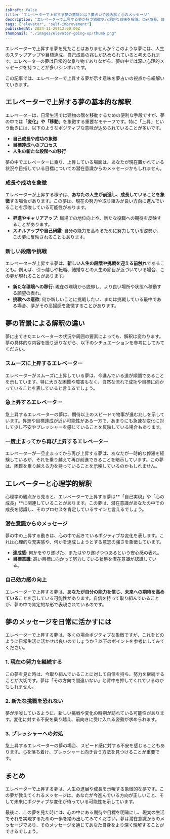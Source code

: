 ```yaml
---
isDraft: false
title: "エレベーターで上昇する夢の意味とは？夢占いで読み解く心のメッセージ"
description: "エレベーターで上昇する夢が持つ象徴や心理的な意味を解説。自己成長、目標達成、人生のステップアップなど、夢が伝えるポジティブなメッセージに迫ります。"
tags: ["elevator", "self-improvement"]
publishedAt: 2024-11-29T12:00:00Z
thumbnail: "./images/elevator-going-up/thumb.png"
---
```


エレベーターで上昇する夢を見たことはありませんか？このような夢には、人生のステップアップや目標達成、自己成長の兆しが込められていると考えられます。エレベーターの夢は日常的な乗り物でありながら、夢の中では深い心理的メッセージを持つことが多いシンボルです。

この記事では、エレベーターで上昇する夢が示す意味を夢占いの視点から紐解いていきます。

<TableOfContents />

<AdUnit />

## エレベーターで上昇する夢の基本的な解釈

エレベーターは、日常生活では建物の階を移動するための便利な手段ですが、夢の中では<strong>「変化」や「移動」</strong>を象徴する重要なモチーフです。特に「上昇」という動きには、以下のようなポジティブな意味が込められていることが多いです。

- **自己成長や成功の象徴**
- **目標達成へのプロセス**
- **人生の新たな段階への移行**

夢の中でエレベーターに乗り、上昇している場面は、あなたが現在置かれている状況や目指している目標についての潜在意識からのメッセージかもしれません。

### 成長や成功を象徴

エレベーターが上昇する様子は、<strong>あなたの人生が前進し、成長していることを象徴</strong>する場合があります。この夢は、現在の努力や取り組みが良い方向に進んでいることを示唆している可能性があります。

- **昇進やキャリアアップ**: 職場での地位向上や、新たな役職への期待を反映することがあります。
- **スキルアップや自己研鑽**: 自分の能力を高めるために努力している姿勢が、この夢に反映されることもあります。

### 新しい段階や挑戦

エレベーターが上昇する夢は、<strong>新しい人生の段階や挑戦を迎える前触れ</strong>であることも。例えば、引っ越しや転職、結婚などの人生の節目が近づいている場合、この夢が現れることがあります。

- **新たな環境への移行**: 現在の環境から脱却し、より良い場所や状態へ移動する願望の表れ。
- **挑戦への意欲**: 何か新しいことに挑戦したい、または挑戦している最中である場合、夢がその高揚感を象徴することがあります。

<AdUnit />

## 夢の背景による解釈の違い

夢に出てきたエレベーターの状況や周囲の要素によっても、解釈は変わります。夢の具体的な内容を振り返りながら、以下のシチュエーションを参考にしてみてください。

### スムーズに上昇するエレベーター

エレベーターがスムーズに上昇している夢は、今進んでいる道が順調であることを示しています。特に大きな困難や障害もなく、自然な流れで成功や目標に向かっていることを表していると言えるでしょう。

### 急上昇するエレベーター

急上昇するエレベーターの夢は、期待以上のスピードで物事が進む兆しを示しています。昇進や目標達成が近い可能性がある一方で、あまりにも急速な変化に対して少し不安やプレッシャーを感じていることを反映している場合もあります。

### 一度止まってから再び上昇するエレベーター

エレベーターが一旦止まってから再び上昇する夢は、あなたが一時的な停滞を経験しているが、それを乗り越えて再び前進できることを暗示しています。この夢は、困難を乗り越える力を持っていることを示唆しているのかもしれません。

<AdUnit />

## エレベーターと心理学的解釈

心理学の観点から見ると、エレベーターで上昇する夢は**「自己実現」や「心の成長」**に関連していることがあります。この夢は、潜在意識があなたの中での成長を認識し、そのプロセスを肯定しているサインと言えるでしょう。

### 潜在意識からのメッセージ

夢の中の上昇する動きは、心の中で起きているポジティブな変化を表します。これは心理的な充実感や、何かを達成しようとする意志の強さを象徴しています。

- **達成感**: 何かをやり遂げた、またはやり遂げつつあるという安心感の表れ。
- **目標意識**: 高い目標に向かって努力している状態を潜在意識が認識している。

### 自己効力感の向上

エレベーターで上昇する夢は、<strong>あなたが自分の能力を信じ、未来への期待を高めている</strong>ことを示している可能性があります。自信を持って取り組んでいることが、夢の中で肯定的な形で表現されているのです。

<AdUnit />

## 夢のメッセージを日常に活かすには

エレベーターで上昇する夢は、多くの場合ポジティブな象徴ですが、これをどのように日常生活に活かせば良いのでしょうか？以下のポイントを参考にしてみてください。

### 1. 現在の努力を継続する

この夢を見た時は、今取り組んでいることに対して自信を持ち、努力を継続することが大切です。夢は「その方向で間違いない」と背中を押してくれているのかもしれません。

### 2. 新たな挑戦を恐れない

夢が示唆しているように、新しい挑戦や変化の時期が訪れている可能性があります。変化に対する不安を乗り越え、前向きに受け入れる姿勢が求められます。

### 3. プレッシャーへの対処

急上昇するエレベーターの夢の場合、スピード感に対する不安を感じることもあります。心を落ち着け、プレッシャーと向き合う方法を見つけることが重要です。

<AdUnit />

## まとめ

エレベーターで上昇する夢は、人生の進展や成長を示唆する象徴的な夢です。この夢が教えてくれるメッセージは、あなたが今進んでいる方向が正しいこと、そして未来にポジティブな変化が待っている可能性を示しています。

最後に、この夢を見た時には、心の中にある期待や目標を明確にし、現実の生活でそれを実現するための一歩を踏み出してみてください。夢は潜在意識からのメッセージであり、そのメッセージを通じてあなた自身をより深く理解することができるでしょう。
